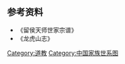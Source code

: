 {{chart/start}}
{{chart|border=0 | | | | | | | | | | | | | | | | | | | | | | | |:| Gj | |Gj=过继 }}
{{chart | | | | | | | | | | | | | | | | | Li |Li=[[张良|张良]]}}
{{chart | | | | | | | | | | | | | |,|-|-|-|(|}}
{{chart | | | | | | | | | | | | | By | | Bj |By=[[张不疑|张不疑]]|Bj=[[张辟疆|张辟疆]]}}
{{chart | | | | | | | | | | | | | |!| | | |!|}}
{{chart | | | | | | | | | | | | | Di | | Go |Di=[[张典|张典]]|Go=[[张高|张高]]}}
{{chart | | | | | | | | | | | | | | | | | |!|}}
{{chart | | | | | | | | | | | | | | | | | To |To=[[张通|张通]]}}
{{chart | | | | | | | | | | | | | | | | | |!|}}
{{chart | | | | | | | | | | | | | | | | | Ww |Ww=[[张无妄|张无妄]]}}
{{chart | | | | | | | | | | | | | | | | | |!|}}
{{chart | | | | | | | | | | | | | | | | | Lr |Lr=[[张裏仁|张裏仁]]}}
{{chart | | | | | | | | | | | | | | | | | |!|}}
{{chart | | | | | | | | | | | | | | | | | Ha |Ha=[[张皓|张皓]]}}
{{chart | | | | | | | | | | | | | | | | | |!|}}
{{chart | | | | | | | | | | | | | | | | | Ga |Ga=[[張綱_(東漢)|张纲]]}}
{{chart | | | | | | | | | | | | | | | | | |!|}}
{{chart | | | | | | | | | | | | | | | | | Ds |Ds=[[张大顺|张大顺]]}}
{{chart | | | | | | | | | | | | | | | | | |!|}}
{{chart | | | | | | | | | | | | | | | | | Dl |Dl=<sup>(1)</sup>'''[[张道陵|张道陵]]'''}}
{{chart | | | | | | | | | | | | | | | | | |!|}}
{{chart | | | | | | | | | | | | | | | | | He |He=<sup>(2)</sup>'''[[张衡_(道教)|张衡]]'''}}
{{chart | | | | | | | | | | | | | | | | | |!|}}
{{chart | | | | | | | | | | | | | | | | | Lu |Lu=<sup>(3)</sup>'''[[张鲁|张鲁]]'''}}
{{chart | | | | | | | | | | | | | | | | | |!|}}
{{chart | | | | | | | | | | | | | | | | | Sh |Sh=<sup>(4)</sup>'''[[张盛_(道教)|张盛]]'''}}
{{chart | | | | | | | | | | | | | | | | | |!|}}
{{chart | | | | | | | | | | | | | | | | | Zc |Zc=<sup>(5)</sup>'''[[张昭成|张昭成]]'''}}
{{chart | | | | | | | | | | | | | | | | | |!|}}
{{chart | | | | | | | | | | | | | | | | | Ji |Ji=<sup>(6)</sup>'''[[张椒|张椒]]'''}}
{{chart | | | | | | | | | | | | | | | | | |!|}}
{{chart | | | | | | | | | | | | | | | | | Hu |Hu=<sup>(7)</sup>'''[[张回|张回]]'''}}
{{chart | | | | | | | | | | | | | | | | | |!|}}
{{chart | | | | | | | | | | | | | | | | | Jo |Jo=<sup>(8)</sup>'''[[张迥|张迥]]'''}}
{{chart | | | | | | | | | | | | | | | | | |!|}}
{{chart | | | | | | | | | | | | | | | | | Fu |Fu=<sup>(9)</sup>'''[[张符|张符]]'''}}
{{chart | | | | | | | | | | | | | | | | | |!|}}
{{chart | | | | | | | | | | | | | | | | | Zx |Zx=<sup>(10)</sup>'''[[张子祥|张子祥]]'''}}
{{chart | | | | | | | | | | | | | | | | | |!|}}
{{chart | | | | | | | | | | | | | | | | | Tx |Tx=<sup>(11)</sup>'''[[张通玄|张通玄]]'''}}
{{chart | | | | | | | | | | | | | | | | | |!|}}
{{chart | | | | | | | | | | | | | | | | | He |He=<sup>(12)</sup>'''[[张恒_(道士)|张恒]]'''}}
{{chart | | | | | | | | | | | | | | | | | |!|}}
{{chart | | | | | | | | | | | | | | | | | Xi |Xi=<sup>(13)</sup>'''[[张光_(道教)|张光]]'''}}
{{chart | | | | | | | | | | | | | | | | | |!|}}
{{chart | | | | | | | | | | | | | | | | | Cz |Cz=<sup>(14)</sup>'''[[张慈正|张慈正]]'''}}
{{chart | | | | | | | | | | | | | | | | | |!|}}
{{chart | | | | | | | | | | | | | | | | | Ga |Ga=<sup>(15)</sup>'''[[张高|张高]]'''}}
{{chart | | | | | | | | | | | | | | | | | |!|}}
{{chart | | | | | | | | | | | | | | | | | Ys |Ys=<sup>(16)</sup>'''[[张应韶|张应韶]]'''}}
{{chart | | | | | | | | | | | | | | | | | |!|}}
{{chart | | | | | | | | | | | | | | | | | Yi |Yi=<sup>(17)</sup>'''[[张颐_(道教)|张颐]]'''}}
{{chart | | | | | | | | | | | | | | | | | |!|}}
{{chart | | | | | | | | | | | | | | | | | Sy |Sy=<sup>(18)</sup>'''[[张仕元|张仕元]]'''}}
{{chart | | | | | | | | | | | | | | | | | |!|}}
{{chart | | | | | | | | | | | | | | | | | Xi |Xi=<sup>(19)</sup>'''[[张修_(唐朝)|张修]]'''}}
{{chart | | | | | | | | | | | | | | | | | |!|}}
{{chart | | | | | | | | | | | | | | | | | Zh | |Zh=<sup>(20)</sup>'''[[张谌|张谌]]'''}}
{{chart | | | | | | | | | | | | | | | | | |!|}}
{{chart | | | | | | | | | | | | | | | | | By | |By=<sup>(21)</sup>'''[[张秉一|张秉一]]'''}}
{{chart | | | | | | | | | | | | | | | | | |!|}}
{{chart | | | | | | | | | | | | | | | | | Sh |Sh=<sup>(22)</sup>'''[[张善|张善]]'''}}
{{chart | | | | | | | | | | | | | | | | | |!|}}
{{chart | | | | | | | | | | | | | | | | | Jw |Jw=<sup>(23)</sup>'''[[张季文|张季文]]'''}}
{{chart | | | | | | | | | | | | | | | | | |!|}}
{{chart | | | | | | | | | | | | | | | | | Zs |Zs=<sup>(24)</sup>'''[[张正随|张正随]]'''}}
{{chart | | | | | | | | | | | | | | | | | |!|}}
{{chart | | | | | | | | | | | | | | | | | Qy |Qy=<sup>(25)</sup>'''[[张乾曜|张乾曜]]'''}}
{{chart | | | | | | | | | | | | | | | | | |!|}}
{{chart | | | | | | | | | | | | | | | | | Sz |Sz=<sup>(26)</sup>'''[[张嗣宗|张嗣宗]]'''}}
{{chart | | | | | | | | | | | | | | | | | |!|}}
{{chart | | | | | | | | | | | | | | | | | Xz |Xz=<sup>(27)</sup>'''[[张象中|张象中]]'''|Zz=张执中}}
{{chart | | | | | |,|-|-|-|v|-|-|-|v|-|-|-|(| | |}}
{{chart | | | | | Df | | Dh | | Dx | | Dz |Df=<sup>(28)</sup>'''[[張敦復_(宋朝)|张敦复]]'''|Dh=张敦后|Dx=张敦信|Dz=张敦直}}
{{chart | | | | | |L|~|~|7|!| | | |!| | | |!|}}
{{chart | | | | | | | | | Jr | | Cr | | Sx |Jr=<sup>(29)</sup>'''[[张景瑞|张景瑞]]'''|Cr=张处仁|Sx=<sup>(31)</sup>'''[[張時修_(宋朝)|张时修]]'''}}
{{chart | | | | | | | | | |L|~|~|7|!| | | |!|}}
{{chart | | | | | | | | | | | | | Jx | | Sz |Jx=<sup>(30)</sup>'''[[张继先|张继先]]'''|Sz=<sup>(32)</sup>'''[[张守真|张守真]]'''}}
{{chart | | | | | | | | | | | | | |,|-|-|-|+|-|-|-|-|-|-|-|-|-|-|-|.|}}
{{chart | | | | | | | | | | | | | Jy | | By | | | | | | | | | | Sx |Jy=<sup>(33)</sup>'''[[张景渊|张景渊]]'''|By=张伯瑀|Sx=张嗣先}}
{{chart | | | | | | | | | | | | | |!| | | |!| | | | | | | | | | | |!|}}
{{chart | | | | | | | | | | | | | Qx | | Tl | | | | | | | | | | Ju |Qx=<sup>(34)</sup>'''[[张庆先|张庆先]]'''|Tl=张天麟|Ju=张俊 }}
{{chart | | | | | | | | | | | | | |!|L|~|7|!| | | | | | | | | | | |!|}}
{{chart | | | | | | | | | | | | | Cd | | Kd | | | | | | | | | | Yd |Cd=张成大|Kd=<sup>(35)</sup>'''[[張可大_(道教)|张可大]]'''|Yd=张亦大}}
{{chart | | | | | | | | | | | | | |,|-|-|-|(| | | | | | | | | | | |!|}}
{{chart | | | | | | | | | | | | | Zh | | Zy | | | | | | | | | | Zq |Zh=张宗汉|Zy=<sup>(36)</sup>'''[[张宗演|张宗演]]'''|Zq=张宗琦}}
{{chart | | | | | | | | | | | | | |,|-|-|-|(| | | | | | | | | | | |!|}}
{{chart | | | | | | | | | | | | | Yd | | Yc | | | | | | | | | | Xx |Yd=<sup>(37)</sup>'''[[张与棣|张与棣]]'''|Yc=<sup>(38)</sup>'''[[张与材|张与材]]'''|Xx=张兴贤}}
{{chart | | | | | | | | | | | | | |!| | | |)|-|-|-|.| | | | | | | |!|}}
{{chart | | | | | | | | | | | | | Wl | | Sc | | Sd | | | | | | Xu |Wl=张文烈|Sc=<sup>(39)</sup>'''[[张嗣成|张嗣成]]'''|Sd=<sup>(40)</sup>'''[[张嗣德|张嗣德]]'''|Xu=张恂}}
{{chart | | | | | | | | | | | | | | | | | |!| | | |!| | | | | | | |!|}}
{{chart | | | | | | | | | | | | | | | | | Zc | | Zy | | | | | | Di |Zc=<sup>(42)</sup>'''[[张正常|张正常]]'''|Zy=<sup>(41)</sup>'''[[张正言|张正言]]'''|Di=张迪}}
{{chart | | | | | | | | | |,|-|-|-|v|-|-|-|(| | | |!| | | | | | | |!|}}
{{chart | | | | | | | | | Yc | | Yq | | Yh | | Yt | | | | | | Ds |Yc=<sup>(43)</sup>'''[[张宇初|张宇初]]'''|Yq=<sup>(44)</sup>'''[[张宇清|张宇清]]'''|Yh=张宇珵|Yt=张宇泰|Ds=张多孙}}
{{chart | | | | | | | | | | | | | |L|~|~|7|!| | | | | | | | | | | |!|}}
{{chart | | | | | | | | | | | | | | | | | Mc  | | | | | | | | | | Wy |Mc=<sup>(45)</sup>'''[[张懋丞|张懋丞]]'''|Wy=张惟一}}
{{chart | | | | | | | | | | | | | | | | | |!| | | | | | | | | | | |!|}}
{{chart | | | | | | | | | | | | | | | | | Lg | | | | | | | | | | Hk |Lg=张留纲|Hk=张厚宽 }}
{{chart | | | | | | | | | | | | | | | | | |!| | | | | | | | | | | |!|}}
{{chart | | | | | | | | | | | | | | | | | Yj | | | | | | | | | | Td |Yj=<sup>(46)</sup>'''[[张元吉|张元吉]]'''|Td=张天斗}}
{{chart | | | | | | | | | | | | | | | | | |!| | | | | | | | | | | |!|}}
{{chart | | | | | | | | | | | | | | | | | Yq | | | | | | | | | | Le |Yq=<sup>(47)</sup>'''[[张原庆|张原庆]]'''|Le=张林二}}
{{chart | | | | | | | | | | | | | | | | | |!| | | | | | | | | | | |!|}}
{{chart | | | | | | | | | | | | | | | | | Yp | | | | | | | | | | Ro |Yp=<sup>(48)</sup>'''[[张彦頨|张彦頨]]'''|Ro=张溶}}
{{chart | | | | | | | | | | | | | |,|-|-|-|(| | | | | | | | | | | |!|}}
{{chart | | | | | | | | | | | | | Yx | | Ys | | | | | | | | | | Sd |Yx=<sup>(49)</sup>'''[[张永绪|张永绪]]'''|Ys=张永绍|Sd=张士达}}
{{chart | | | | | | | | | | | | | |!|L|~|7|!| | | | | | | | | | | |!|}}
{{chart | | | | | | | | | | | | | Sz | | Gx | | | | | | | | | | Qs |Sz=张世忠|Gx=<sup>(50)</sup>'''[[张国祥_(道教)|张国祥]]'''|Qs=张庆三}}
{{chart | | | | | | | | | | | | | | | | | |!| | | | | | | | | | | |!|}}
{{chart | | | | | | | | | | | | | | | | | Xy | | | | | | | | | | Sm |Xy=<sup>(51)</sup>'''[[张显庸|张显庸]]'''|Sm=张盛名}}
{{chart | | | | | | | | | | | | | | | | | |!| | | | | | | | | | | |!|}}
{{chart | | | | | | | | | | | | | | | | | Yj | | | | | | | | | |Ts |Yj=<sup>(52)</sup>'''[[张应京|张应京]]'''|Ts=张通生}}
{{chart | | | | | | | | | | | | | | | | | |)|-|-|-|.| | | | | | | |!|}}
{{chart | | | | | | | | | | | | | | | | | Hr | | Hx | | | | | | Hz |Hr=<sup>(53)</sup>'''[[张洪任|张洪任]]'''|Hx=张洪偕|Hz=张洪佐}}
{{chart | | | | | | | | | | | | | | | | | |!| | | | | | | | | | | |!|}}
{{chart | | | | | | | | | | | | | | | | | Jz | | | | | | | | | | Jm |Jz=<sup>(54)</sup>'''[[张继宗|张继宗]]'''|Jm=张继墨}}
{{chart | | | | | | | | | |,|-|-|-|v|-|-|-|(| | | | | | | | | | | |!|}}
{{chart | | | | | | | | | Xl | | Ql | | Zl | | | | | | | | | | Gc |Xl=<sup>(55)</sup>'''[[张锡麟|张锡麟]]'''|Ql=张庆麟|Zl=张昭麟|Gc=张国程}}
{{chart | | | | | | | | | |!|L|~|~|~|~|~|7|!| | | | | | | | | | | |)|-|-|-|-|-|-|-|.| }}
{{chart | | | | | | | | | Yl | | | | | | Ql | | | | | | | | | | Hz | | | | | | Bz |Yl=<sup>(56)</sup>'''[[张遇隆|张遇隆]]'''|Ql=<sup>(58)</sup>'''[[张起隆|张起隆]]'''|Hz=张恢宗|Bz=张秉宗}}
{{chart | | | | | | | | | |!| | | | | | | |!| | | | | | | | | | |:|,|-|-|-|v|-|-|-|(| }}
{{chart | | | | | | | | | Cy | | | | | | Yu | | | | | | | | | | Hx | | Lx | | Ux |Cy=<sup>(57)</sup>'''[[张存义|张存义]]'''|Yu=<sup>(59)</sup>'''[[张鈺_(道士)|张钰]]'''|Hx=张红喜|Lx=张绿喜|Ux=张欢喜}}
{{chart | | | | | | | | | | | | | | | | | |!| | | | | | | | | | | |!|F|~|~|~|~|~|~|J|}}
{{chart | | | | | | | | | | | | | | | | | Py | | | | | | | | | | Lt |Py=<sup>(60)</sup>'''[[张培源|张培源]]'''|Lt=张立泰}}
{{chart | | | | | | | | | | | | | | | | | |!| | | | | | | | | | | |!|}}
{{chart | | | | | | | | | | | | | | | | | Rz| | | | | | | | | | Xj |Rz=<sup>(61)</sup>'''[[张仁晸|张仁晸]]'''|Xj=张星景}}
{{chart | | | | | | | | | | | | | |,|-|-|-|^|-|-|-|-|-|-|-|.| | | |!|}}
{{chart | | | | | | | | | | | | | Yx | | | | | | | | | | Ys | | Dz |Yx=<sup>(62)</sup>'''[[张元旭|张元旭]]'''|Ys=张元曙|Dz=[[张道祯|张道祯]]}}
{{chart | | | | | |,|-|-|-|v|-|-|-|+|-|-|-|v|-|-|-|.| | | |!|}}
{{chart | | | | | Ep | | Zz | | Ez | | Eh | | Ei | | Km |Ep=<sup>(63)</sup>'''[[张恩溥|张恩溥]]'''|Zz=张贞之|Ez=张恩湛|Eh=张恩洪|Ei=张恩植|Km=张克明}}
{{chart | |,|-|-|-|+|-|-|-|.| | | | | | | |!| | | |!| | | |!|}}
{{chart | Yx | | Yk | | Dx |y| Lyg | | Jm | | Bx | | Yxi | Yx=张允贤|Yk=张允康|Lyg=鲁阳戈|Dx=♀张稻香|Jm=张家模|Bx=张宝训|Yxi=<sup>(64)</sup>'''[[张源先|张源先]]'''}}
{{chart | | | | | |!| | | | | |!| | | | | |!| | | |!| | | |!|}}
{{chart | | | | | Hs | | | | Jt | | | | Gh | | Jy | | Yf | Hs=张华山|Jt=?[[张金涛|张金涛]]|Yf=♀张懿凤|Gh=张贵华|Jy=[[张继禹|张继禹]]}}
{{chart/end}}

==参考资料==
*《留侯天师世家宗谱》
*《龙虎山志》

[[Category:道教|Category:道教]]
[[Category:中国家族世系图|Category:中国家族世系图]]